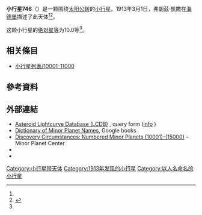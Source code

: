 {{Infobox planet
 | minorplanet     = yes
 | name            = 746 Marlu
 | background      = #D6D6D6
 | image = 
 | image_size      = 
 | caption         =
 | discovery_ref   =  <ref name="MPC-object" />
 | discoverer      = [[弗朗茲·凱撒|弗朗茲·凱撒]]
 | discovery_site  = [[海德堡|海德堡]]
 | discovered      = 1913年3月1日
 | mpc_name        = 746 Marlu
 | alt_names       = 746 Marlu
 | pronounced      = 
 | named_after     = <ref name="MPC-object" />
 | mp_category     = [[主帶小行星|主帶小行星]] <ref name="MPC-object" /><ref name="jpldata" />
 | orbit_ref       = <ref name="a">[http://ssd.jpl.nasa.gov/sbdb.cgi?sstr=746 746] {{Wayback|url=http://ssd.jpl.nasa.gov/sbdb.cgi?sstr=746 |date=20190917184823 }}，小行星數據庫瀏覽器（JPL Small-Body Database Browser）－[[美国国家航空航天局|美国国家航空航天局]]喷气推进实验室</ref>
 | epoch           = 2018-03-23.0（[[儒略日|JD]] 2458200.5）
 | uncertainty     = 0
 | observation_arc = 
 | aphelion = {{convert|3.850|AU|km|3|abbr=on|lk=out}}
 | perihelion      = {{convert|2.3703841|AU|km|3|abbr=on}}
 | semimajor       = 3.1102915
 | eccentricity    = 0.2378900
 | period          = 5.49[[儒略年|yr]]
 | mean_anomaly    = 276.57300[[度|°]]
 | mean_motion     = {{Deg2DMS|0.17968100|sup=ms}} / day
 | inclination     = 17.49544
 | asc_node        = 2.01052°
 | arg_peri        = 306.79561
 | mean_diameter   = 
 | rotation        = 
 | albedo          =
 | spectral_type   =
 | abs_magnitude   = 10.0<ref name="jpldata" />
}}
'''小行星746'''（{{lang-en|746 Marlu}}）是一颗围绕[[太阳|太阳]][[公转|公转]]的[[小行星|小行星]]。1913年3月1日，弗朗茲·凱撒在[[海德堡|海德堡]]描述了此天体<ref name="a" /><ref>{{cite news|title=小行星列表|url=http://cfa-www.harvard.edu/iau/lists/NumberedMPs.txt|accessdate=2018-10-19|newspaper=哈佛大学|archive-date=2008-05-17|archive-url=https://web.archive.org/web/20080517010638/http://cfa-www.harvard.edu/iau/lists/NumberedMPs.txt|dead-url=no}}</ref>。

这颗小行星的[[绝对星等|绝对星等]]为10.0等<ref name="a" />。

== 相关條目 ==
*[[小行星列表/10001-11000|小行星列表/10001-11000]]

== 參考資料 ==
{{reflist|refs=

<ref name="jpldata">{{cite web
 |type         = 2018-01-26 last obs.
 |title        = JPL Small-Body Database Browser:746 Marlu-746 Marlu
 |url          = https://ssd.jpl.nasa.gov/sbdb.cgi?sstr=746
 |publisher    = [[Jet_Propulsion_Laboratory|Jet Propulsion Laboratory]]
 |accessdate   = 28 March 2018
 |archive-date = 2020-12-02
 |archive-url  = https://web.archive.org/web/20201202011053/https://ssd.jpl.nasa.gov/sbdb.cgi?sstr=746
 |dead-url     = no
}}</ref>

<ref name="MPC-object">{{cite web
  |title      = 746 Marlu
  |work      = Minor Planet Center
  |url      = https://www.minorplanetcenter.net/db_search/show_object?object_id=746
  |accessdate      = 28 March 2018
  |archive-date      = 2016-03-04
  |archive-url      = https://web.archive.org/web/20160304102020/http://minorplanetcenter.net/db_search/show_object?object_id=746
  |dead-url      = no
  }}</ref>

}}

==  外部連結 ==
* [http://www.minorplanet.info/PHP/lcdbsummaryquery.php Asteroid Lightcurve Database (LCDB)] {{Wayback|url=http://www.minorplanet.info/PHP/lcdbsummaryquery.php |date=20171210173955 }}, query form ([http://www.minorplanet.info/lightcurvedatabase.html info] {{Wayback|url=http://www.minorplanet.info/lightcurvedatabase.html |date=20171216050541 }})
* [https://books.google.com/books?id=aeAg1X7afOoC&pg Dictionary of Minor Planet Names], Google books
* [http://www.minorplanetcenter.net/iau/lists/NumberedMPs010001.html Discovery Circumstances: Numbered Minor Planets (10001)-(15000)] {{Wayback|url=http://www.minorplanetcenter.net/iau/lists/NumberedMPs010001.html |date=20180612162317 }} – Minor Planet Center
* {{AstDys|746}}
* {{JPL small body}}

{{Minor Planet Number|[[小行星745|小行星745]]|[[小行星747|小行星747]]}}
{{小天体}}

[[Category:小行星带天体|Category:小行星带天体]]
[[Category:1913年发现的小行星|Category:1913年发现的小行星]]
[[Category:以人名命名的小行星|Category:以人名命名的小行星]]


{{beltasteroid-stub}}